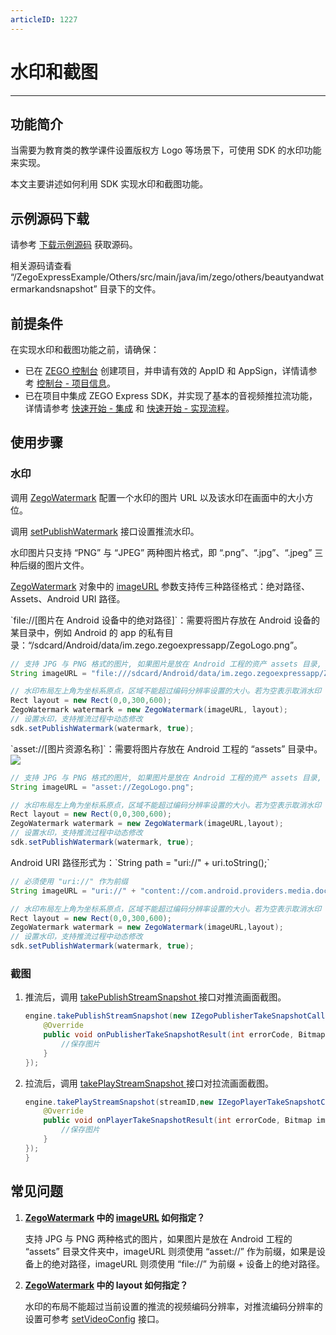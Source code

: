 ```yaml
---
articleID: 1227
---
```

# 水印和截图

- - -

## 功能简介

当需要为教育类的教学课件设置版权方 Logo 等场景下，可使用 SDK 的水印功能来实现。

本文主要讲述如何利用 SDK 实现水印和截图功能。

## 示例源码下载

请参考 [下载示例源码](!DownloadDemo/DownloadDemo) 获取源码。

相关源码请查看 “/ZegoExpressExample/Others/src/main/java/im/zego/others/beautyandwatermarkandsnapshot” 目录下的文件。

## 前提条件

在实现水印和截图功能之前，请确保：

- 已在 [ZEGO 控制台](https://console.zego.im) 创建项目，并申请有效的 AppID 和 AppSign，详情请参考 [控制台 - 项目信息](/console/project-info)。
- 已在项目中集成 ZEGO Express SDK，并实现了基本的音视频推拉流功能，详情请参考 [快速开始 - 集成](!Integration/SDK_Integration) 和 [快速开始 - 实现流程](!Integration/Solution_Implementation)。


## 使用步骤

### 水印

调用 [ZegoWatermark](@-ZegoWatermark) 配置一个水印的图片 URL 以及该水印在画面中的大小方位。

调用 [setPublishWatermark](@setPublishWatermark) 接口设置推流水印。

<Warning title="注意">

水印图片只支持 “PNG” 与 “JPEG” 两种图片格式，即 “.png”、“.jpg”、“.jpeg” 三种后缀的图片文件。
</Warning>

[ZegoWatermark](@-ZegoWatermark) 对象中的 [imageURL](@imageURL) 参数支持传三种路径格式：绝对路径、Assets、Android URI 路径。

<Accordion title="绝对路径" defaultOpen="false">
`file://[图片在 Android 设备中的绝对路径]`：需要将图片存放在 Android 设备的某目录中，例如 Android 的 app 的私有目录：“/sdcard/Android/data/im.zego.zegoexpressapp/ZegoLogo.png”。

```java
// 支持 JPG 与 PNG 格式的图片, 如果图片是放在 Android 工程的资产 assets 目录, imageURL 则须使用 "asset://" 作为前缀, 如果是设备上的绝对路径, imageURL 则须使用 "file://" 为前缀 + 设备上的绝对路径
String imageURL = "file:///sdcard/Android/data/im.zego.zegoexpressapp/ZegoLogo.png";

// 水印布局左上角为坐标系原点，区域不能超过编码分辨率设置的大小。若为空表示取消水印
Rect layout = new Rect(0,0,300,600);
ZegoWatermark watermark = new ZegoWatermark(imageURL, layout);
// 设置水印，支持推流过程中动态修改
sdk.setPublishWatermark(watermark, true);
```
</Accordion>


<Accordion title="Assets" defaultOpen="false">
`asset://[图片资源名称]`：需要将图片存放在 Android 工程的 “assets” 目录中。

<Frame width="512" height="auto" caption=""><img src="https://storage.zego.im/sdk-doc/Pics/Android/ExpressSDK/WaterMark/android_asset.png" /></Frame>

```java
// 支持 JPG 与 PNG 格式的图片, 如果图片是放在 Android 工程的资产 assets 目录, imageURL 则须使用 "asset://" 作为前缀, 如果是设备上的绝对路径, imageURL 则须使用 "file://" 为前缀 + 设备上的绝对路径
String imageURL = "asset://ZegoLogo.png";

// 水印布局左上角为坐标系原点，区域不能超过编码分辨率设置的大小。若为空表示取消水印
Rect layout = new Rect(0,0,300,600);
ZegoWatermark watermark = new ZegoWatermark(imageURL,layout);
// 设置水印，支持推流过程中动态修改
sdk.setPublishWatermark(watermark, true);
```
</Accordion>

<Accordion title="Android URI 路径" defaultOpen="false">
Android URI 路径形式为：`String path = "uri://" + uri.toString();`

```java
// 必须使用 "uri://" 作为前缀
String imageURL = "uri://" + "content://com.android.providers.media.documents/document/image%3A1353";

// 水印布局左上角为坐标系原点，区域不能超过编码分辨率设置的大小。若为空表示取消水印
Rect layout = new Rect(0,0,300,600);
ZegoWatermark watermark = new ZegoWatermark(imageURL,layout);
// 设置水印，支持推流过程中动态修改
sdk.setPublishWatermark(watermark, true);
```
</Accordion>


### 截图

1. 推流后，调用 [takePublishStreamSnapshot ](@takePublishStreamSnapshot) 接口对推流画面截图。

    ```java
    engine.takePublishStreamSnapshot(new IZegoPublisherTakeSnapshotCallback() {
        @Override
        public void onPublisherTakeSnapshotResult(int errorCode, Bitmap image) {
            //保存图片
        }
    });
    ```

2. 拉流后，调用 [takePlayStreamSnapshot ](@takePlayStreamSnapshot) 接口对拉流画面截图。

    ```java
    engine.takePlayStreamSnapshot(streamID,new IZegoPlayerTakeSnapshotCallback() {
        @Override
        public void onPlayerTakeSnapshotResult(int errorCode, Bitmap image) {
            //保存图片
        }
    });
    }
    ```

## 常见问题

1. **[ZegoWatermark](@-ZegoWatermark) 中的 [imageURL](@imageURL) 如何指定？**

    支持 JPG 与 PNG 两种格式的图片，如果图片是放在 Android 工程的 “assets” 目录文件夹中，imageURL 则须使用 “asset://” 作为前缀，如果是设备上的绝对路径，imageURL 则须使用 “file://” 为前缀 + 设备上的绝对路径。

2. **[ZegoWatermark](@-ZegoWatermark) 中的 layout 如何指定？**

    水印的布局不能超过当前设置的推流的视频编码分辨率，对推流编码分辨率的设置可参考 [setVideoConfig](@setVideoConfig) 接口。
